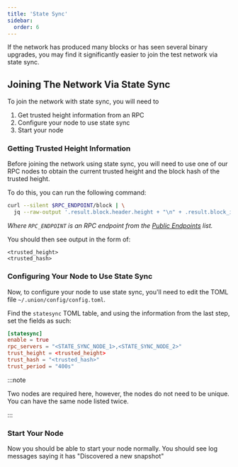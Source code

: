 ```yaml
---
title: 'State Sync'
sidebar:
  order: 6
---
```


If the network has produced many blocks or has seen several binary upgrades, you may find it significantly easier to join the test network via state sync.

## Joining The Network Via State Sync

To join the network with state sync, you will need to

1. Get trusted height information from an RPC
2. Configure your node to use state sync
3. Start your node

### Getting Trusted Height Information

Before joining the network using state sync, you will need to use one of our RPC nodes to obtain the current trusted height and the block hash of the trusted height.

To do this, you can run the following command:

```sh frame="none"
curl --silent $RPC_ENDPOINT/block | \
  jq --raw-output '.result.block.header.height + "\n" + .result.block_id.hash'
```

_Where `RPC_ENDPOINT` is an RPC endpoint from the [Public Endpoints](/docs/joining-testnet/public-endpoints/) list._

You should then see output in the form of:

```
<trusted_height>
<trusted_hash>
```

### Configuring Your Node to Use State Sync

Now, to configure your node to use state sync, you'll need to edit the TOML file `~/.union/config/config.toml`.

Find the `statesync` TOML table, and using the information from the last step, set the fields as such:

```toml
[statesync]
enable = true
rpc_servers = "<STATE_SYNC_NODE_1>,<STATE_SYNC_NODE_2>"
trust_height = <trusted_height>
trust_hash = "<trusted_hash>"
trust_period = "400s"
```

:::note

Two nodes are required here, however, the nodes do not need to be unique. You can have the same node listed twice.

:::

### Start Your Node

Now you should be able to start your node normally. You should see log messages saying it has "Discovered a new snapshot"
